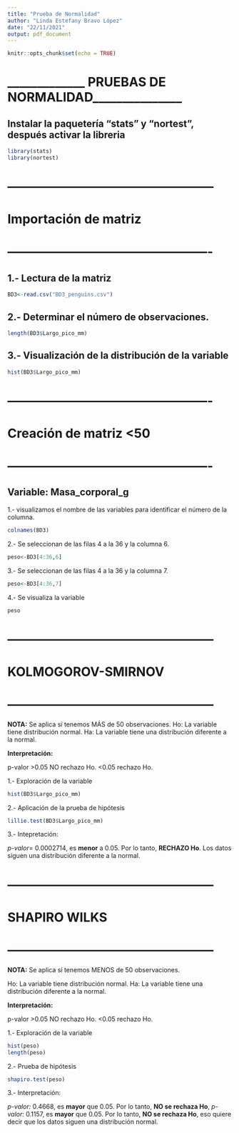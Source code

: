 ---
title: "Prueba de Normalidad"
author: "Linda Estefany Bravo López"
date: "22/11/2021"
output: pdf_document
---

```{r setup, include=FALSE}
knitr::opts_chunk$set(echo = TRUE)
```

# _____________ PRUEBAS DE NORMALIDAD_______________

## Instalar la paquetería **"stats"** y **"nortest"**, después activar la libreria

```{r}
library(stats)
library(nortest)
```

# --------------------------------------------------
#             Importación de matriz
# -------------------------------------------------
## 1.- Lectura de la matriz 

```{r}
BD3<-read.csv("BD3_penguins.csv")
```


## 2.- Determinar el número de observaciones.

```{r}
length(BD3$Largo_pico_mm)
```


## 3.- Visualización de la distribución de la variable

```{r}
hist(BD3$Largo_pico_mm)
```


# -------------------------------------------------
#           Creación de matriz <50
# -------------------------------------------------
## Variable: Masa_corporal_g


1.- visualizamos el nombre de las variables para identificar el número de la columna.


```{r}
colnames(BD3)
```


2.- Se seleccionan de las filas 4 a la 36 y la columna 6.


```{r}
peso<-BD3[4:36,6]
```


3.- Se seleccionan de las filas 4 a la 36 y la columna 7.

```{r}
peso<-BD3[4:36,7]
```


4.- Se visualiza la variable

```{r}
peso
```


# --------------------------------------------------
#               KOLMOGOROV-SMIRNOV 
# --------------------------------------------------
**NOTA:** Se aplica sí tenemos MÁS de 50 observaciones.
Ho: La variable tiene distribución normal.
Ha: La variable tiene una distribución diferente a la normal.


**Interpretación:** 


p-valor >0.05 NO rechazo Ho.
         <0.05 rechazo Ho.
         
         
1.- Exploración de la variable

```{r}
hist(BD3$Largo_pico_mm)
```


2.- Aplicación de la prueba de hipótesis


```{r}
lillie.test(BD3$Largo_pico_mm)
```


3.- Intepretación:


*p-valor*= 0.0002714, es **menor** a 0.05. Por lo tanto, **RECHAZO Ho**.
Los datos siguen una distribución diferente a la normal.


# --------------------------------------------------
#                  SHAPIRO WILKS
# --------------------------------------------------
**NOTA:** Se aplica sí tenemos MENOS de 50 observaciones.


Ho: La variable tiene distribución normal.
Ha: La variable tiene una distribución diferente a la normal.


**Interpretación:** 


p-valor >0.05 NO rechazo Ho.
         <0.05 rechazo Ho.


1.- Exploración de la variable

```{r}
hist(peso)
length(peso)
```


2.- Prueba de hipótesis

```{r}
shapiro.test(peso)
```


3.- Interpretación:


*p-valor:* 0.4668, es **mayor** que 0.05. Por lo tanto, **NO se rechaza Ho**, 
*p-valor:* 0.1157, es **mayor** que 0.05. Por lo tanto, **NO se rechaza Ho**, 
eso quiere decir que los datos siguen una distribución normal.
